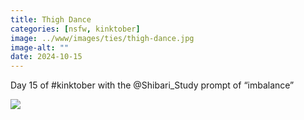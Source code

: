```yaml
---
title: Thigh Dance
categories: [nsfw, kinktober]
image: ../www/images/ties/thigh-dance.jpg
image-alt: ""
date: 2024-10-15
---
```


Day 15 of #kinktober with the @Shibari_Study prompt of “imbalance”

![](../www/images/ties/thigh-dance.jpg)


